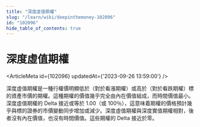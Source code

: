 ```yaml
---
title: "深度虛值期權"
slug: "/learn/wiki/deepinthemoney-102096"
id: "102096"
hide_table_of_contents: true
---
```



# 深度虛值期權

<ArticleMeta id={102096} updatedAt={'2023-09-26 13:59:00'} />
<div className='border-solid border-b border-t-0 my-4 border-[var(--ifm-color-gray-300)]' />

深度虛值期權是一種行權價明顯低於（對於看漲期權）或高於（對於看跌期權）標的資產市價的期權。這種期權的價值幾乎完全由內在價值組成，而時間價值最小。深度虛值期權的 Delta 接近或等於 1.00（或 100％），這意味着期權的價格預計幾乎與標的證券的市價變動同步增加或減少。深度虛值期權與深度實值期權相對，後者沒有內在價值，也沒有時間價值。這些期權的 Delta 接近於零。
